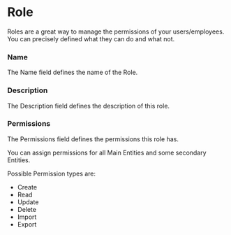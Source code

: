 # Role

Roles are a great way to manage the permissions of your users/employees. You can precisely defined what they can do and what not.

### Name

The Name field defines the name of the Role.

### Description

The Description field defines the description of this role.

### Permissions

The Permissions field defines the permissions this role has.

You can assign permissions for all Main Entities and some secondary Entities.

Possible Permission types are:

- Create
- Read
- Update
- Delete
- Import
- Export
